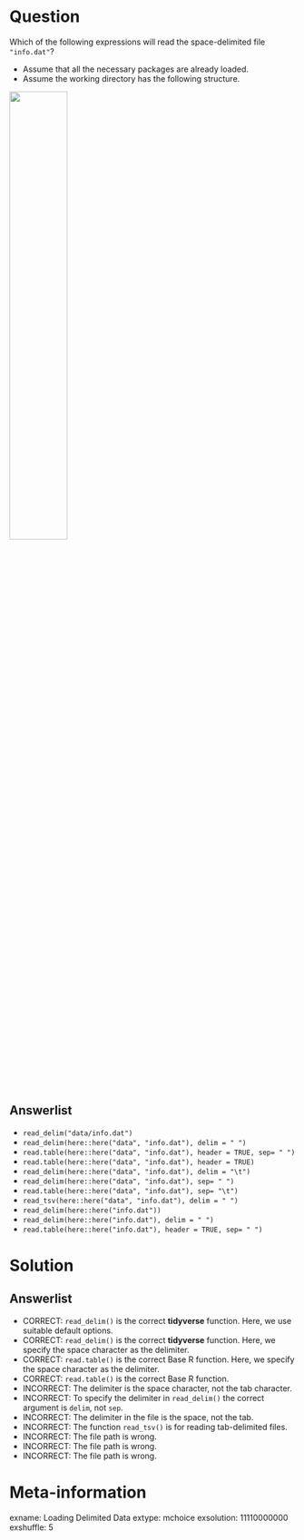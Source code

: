 Question
========

Which of the following expressions will read the space-delimited file `"info.dat"`?

* Assume that all the necessary packages are already loaded.
* Assume the working directory has the following structure.

![](/assets/images/dir_tree.png){width=45%}

Answerlist
----------

* `read_delim("data/info.dat")`
* `read_delim(here::here("data", "info.dat"), delim = " ")`
* `read.table(here::here("data", "info.dat"), header = TRUE, sep= " ")`
* `read.table(here::here("data", "info.dat"), header = TRUE)`
* `read_delim(here::here("data", "info.dat"), delim = "\t")`
* `read_delim(here::here("data", "info.dat"), sep= " ")`
* `read.table(here::here("data", "info.dat"), sep= "\t")`
* `read_tsv(here::here("data", "info.dat"), delim = " ")`
* `read_delim(here::here("info.dat"))`
* `read_delim(here::here("info.dat"), delim = " ")`
* `read.table(here::here("info.dat"), header = TRUE, sep= " ")`

Solution
========

Answerlist
----------

* CORRECT: `read_delim()` is the correct **tidyverse** function. Here, we use suitable default options.
* CORRECT: `read_delim()` is the correct **tidyverse** function. Here, we specify the space character as the delimiter.
* CORRECT: `read.table()` is the correct Base R function. Here, we specify the space character as the delimiter.
* CORRECT: `read.table()` is the correct Base R function.
* INCORRECT: The delimiter is the space character, not the tab character.
* INCORRECT: To specify the delimiter in `read_delim()` the correct argument is `delim`, not `sep`.
* INCORRECT: The delimiter in the file is the space, not the tab.
* INCORRECT: The function `read_tsv()` is for reading tab-delimited files.
* INCORRECT: The file path is wrong.
* INCORRECT: The file path is wrong.
* INCORRECT: The file path is wrong.

Meta-information
================

exname: Loading Delimited Data
extype: mchoice
exsolution: 11110000000
exshuffle: 5
